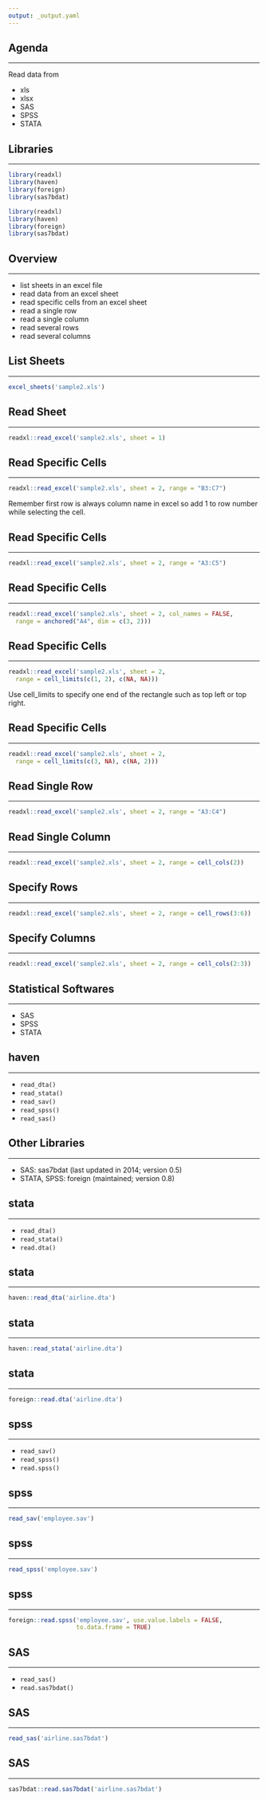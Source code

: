 ```yaml
---
output: _output.yaml
---
```


## {data-background="import.png"}

## Agenda

<hr>

Read data from 

  - xls
  - xlsx
  - SAS
  - SPSS
  - STATA

## Libraries

<hr>

```r
library(readxl)
library(haven)
library(foreign)
library(sas7bdat)
```

```r
library(readxl)
library(haven)
library(foreign)
library(sas7bdat)
```

## Overview

<hr>

- list sheets in an excel file
- read data from an excel sheet
- read specific cells from an excel sheet
- read a single row
- read a single column
- read several rows
- read several columns


## List Sheets

<hr>

```r
excel_sheets('sample2.xls')
```

## Read Sheet

<hr>

```r
readxl::read_excel('sample2.xls', sheet = 1)
```

## Read Specific Cells

<hr>

```r
readxl::read_excel('sample2.xls', sheet = 2, range = "B3:C7")
```

Remember first row is always column name in excel so add 1 to row number while selecting the cell.

## Read Specific Cells

<hr>

```r
readxl::read_excel('sample2.xls', sheet = 2, range = "A3:C5")
```

## Read Specific Cells

<hr>

```r
readxl::read_excel('sample2.xls', sheet = 2, col_names = FALSE,
  range = anchored("A4", dim = c(3, 2)))
```

## Read Specific Cells

<hr>

```r
readxl::read_excel('sample2.xls', sheet = 2,
  range = cell_limits(c(1, 2), c(NA, NA)))
```

Use cell_limits to specify one end of the rectangle such as top left or top right.

## Read Specific Cells

<hr>

```r
readxl::read_excel('sample2.xls', sheet = 2,
  range = cell_limits(c(3, NA), c(NA, 2)))
```

## Read Single Row

<hr>

```r
readxl::read_excel('sample2.xls', sheet = 2, range = "A3:C4")
```

## Read Single Column

<hr>

```r
readxl::read_excel('sample2.xls', sheet = 2, range = cell_cols(2))
```


## Specify Rows

<hr>

```r
readxl::read_excel('sample2.xls', sheet = 2, range = cell_rows(3:6))
```

## Specify Columns

<hr>

```r
readxl::read_excel('sample2.xls', sheet = 2, range = cell_cols(2:3))
```


## Statistical Softwares

<hr>

- SAS
- SPSS
- STATA

## haven

<hr>

- `read_dta()`
- `read_stata()`
- `read_sav()`
- `read_spss()`
- `read_sas()`


## Other Libraries

<hr>

- SAS: sas7bdat (last updated in 2014; version 0.5)
- STATA, SPSS: foreign (maintained; version 0.8)

## stata

<hr>

- `read_dta()`
- `read_stata()`
- `read.dta()`

## stata

<hr>

```r
haven::read_dta('airline.dta')    
```

## stata

<hr>

```r
haven::read_stata('airline.dta')  
```

## stata

<hr>

```r
foreign::read.dta('airline.dta')  
```

## spss

<hr>

- `read_sav()`
- `read_spss()`
- `read.spss()`

## spss

<hr>

```r
read_sav('employee.sav')   
```

## spss

<hr>

```r
read_spss('employee.sav')  
```

## spss

<hr>

```r
foreign::read.spss('employee.sav', use.value.labels = FALSE,
                   to.data.frame = TRUE)
```

## SAS

<hr>

- `read_sas()`
- `read.sas7bdat()`

## SAS

<hr>

```r
read_sas('airline.sas7bdat')
```

## SAS

<hr>

```r
sas7bdat::read.sas7bdat('airline.sas7bdat')
```

## {data-background="thankyou.png"}


<!-- To do: -->
<!--   - change data -->
<!--   - 1 paragraph about statistical softwares -->
<!--   - use excel sheet while explaining readxl -->
